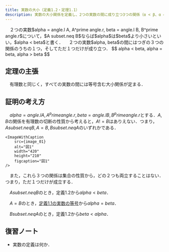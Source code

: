 ```yaml
---
title: 実数の大小（定義1.2・定理1.1）
description: 実数の大小関係を定義し、2つの実数の間に成り立つ3つの関係（α < β、α = β、α > β）のうち、いずれか一つが成立することを証明します。
---
```



<Card title="定義1.2">
　２つの実数$alpha = angle.l A, A^prime angle.r, beta = angle.l B, B^prime angle.r$について，$A subset.neq B$ならば$alpha$は$beta$より小さいといい，$alpha < beta$と書く．
</Card>

<Card title="定理1.1(実数の大小)">
　２つの実数$alpha, beta$の間にはつぎの３つの関係のうちの１つ，そしてただ１つだけが成り立つ．
$$
alpha < beta, alpha = beta, alpha > beta
$$
</Card>

## 定理の主張
　有理数と同じく，すべての実数の間には等号含む大小関係が定まる．

## 証明の考え方
　$alpha = angle.l A, A^prime angle.r, beta = angle.l B, B^prime angle.r$とする．$A, B$の関係を有理数の切断の性質から考えると，$A != B$はありえない．つまり，$A subset.neq B, A = B, B subset.neq A$のいずれかである．

    <ImageWithCaption
        src={image_01}
        alt="図1"
        width="420"
        height="210"
        figcaption="図1"
    />

　また，これら３つの関係は集合の性質から，どの２つも両立することはない．つまり，ただ１つだけが成立する．

　$A subset.neq B$のとき，定義1.2から$alpha < beta$．

　$A = B$のとき，[定義1.1の実数の等号](/real_number/010_dedekind_cut/#実数の等号)から$alpha = beta$．

　$B subset.neq A$のとき，定義1.2から$beta < alpha$．

## 復習ノート
- 実数の定義は何か．
